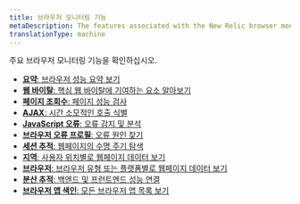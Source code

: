 ```yaml
---
title: 브라우저 모니터링 기능
metaDescription: The features associated with the New Relic browser monitoring Pro and Pro+SPA agents.
translationType: machine
---
```


주요 브라우저 모니터링 기능을 확인하십시오.

* [**요약**: 브라우저 성능 요약 보기](/docs/browser/browser-monitoring/getting-started/browser-summary-page/)
* [**웹 바이탈**: 핵심 웹 바이탈에 기여하는 요소 알아보기](/docs/journey-performance/guide-to-monitoring-core-web-vitals)
* [**페이지 조회수**: 페이지 성능 검사](/docs/browser/new-relic-browser/browser-pro-features/page-views-examine-page-performance/)
* [**AJAX**: 시간 소모적인 호출 식별](/docs/browser/browser-monitoring/browser-pro-features/ajax-page-identify-time-consuming-calls/)
* [**JavaScript 오류**: 오류 감지 및 분석](/docs/browser/new-relic-browser/browser-pro-features/javascript-errors-page-detect-analyze-errors/)
* [**브라우저 오류 프로필**: 오류 원인 찾기](/docs/browser/new-relic-browser/browser-pro-features/browser-error-profiles-find-error-causes/)
* [**세션 추적**: 웹페이지의 수명 주기 탐색](/docs/browser/browser-monitoring/browser-pro-features/session-traces-explore-webpages-life-cycle/)
* [**지역**: 사용자 위치별로 웹페이지 데이터 보기](/docs/browser/new-relic-browser/browser-pro-features/geography-webpage-metrics-location/)
* [**브라우저**: 브라우저 유형 또는 플랫폼별로 웹페이지 데이터 보기](/docs/browser/new-relic-browser/browser-pro-features/browsers-problem-patterns-type-or-platform/)
* [**분산 추적**: 백엔드 및 프런트엔드 성능 연결](/docs/browser/new-relic-browser/browser-pro-features/browser-data-distributed-tracing/)
* [**브라우저 앱 색인**: 모든 브라우저 앱 목록 보기](/docs/browser/new-relic-browser/getting-started/browser-apps-index/)